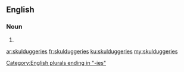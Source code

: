 ==English==

===Noun===
{{head|en|plural}}

# {{plural of|skulduggery|lang=en}}

[[Category:English plurals ending in "-ies"]]

[[ar:skulduggeries]]
[[fr:skulduggeries]]
[[ku:skulduggeries]]
[[my:skulduggeries]]